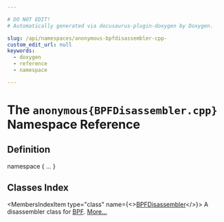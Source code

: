 ```yaml
---

# DO NOT EDIT!
# Automatically generated via docusaurus-plugin-doxygen by Doxygen.

slug: /api/namespaces/anonymous-bpfdisassembler-cpp-
custom_edit_url: null
keywords:
  - doxygen
  - reference
  - namespace

---
```





# The `anonymous{BPFDisassembler.cpp}` Namespace Reference

<DoxygenPage pluginConfig={pluginConfig}>



## Definition

<CodeBlock>namespace &#123; ... &#125;</CodeBlock>

## Classes Index

<MembersIndex>

<MembersIndexItem
  type="class"
  name={<><a href="/docs/api/classes/anonymous-namespace-bpfdisassembler-cpp-/bpfdisassembler">BPFDisassembler</a></>}>
A disassembler class for <a href="/docs/api/namespaces/llvm/bpf">BPF</a>. <a href="/docs/api/classes/anonymous-namespace-bpfdisassembler-cpp-/bpfdisassembler/#details">More...</a>
</MembersIndexItem>

</MembersIndex>


</DoxygenPage>
